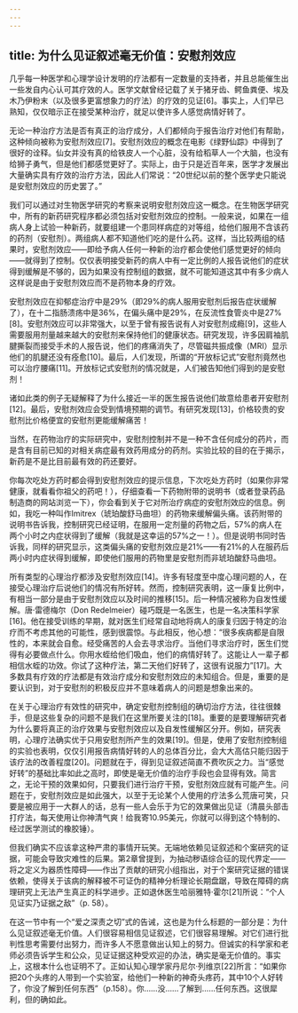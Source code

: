 ```yaml
---
---
---
```

title: 为什么见证叙述毫无价值：安慰剂效应
---




几乎每一种医学和心理学设计发明的疗法都有一定数量的支持者，并且总能催生出一些发自内心认可其疗效的人。医学文献曾经记载了关于猪牙齿、鳄鱼粪便、埃及木乃伊粉末（以及很多更富想象力的疗法）的疗效的见证[6]。事实上，人们早已熟知，仅仅暗示正在接受某种治疗，就足以使许多人感觉病情好转了。

无论一种治疗方法是否有真正的治疗成分，人们都倾向于报告治疗对他们有帮助，这种倾向被称为安慰剂效应[7]。安慰剂效应的概念在电影《绿野仙踪》中得到了很好的诠释。仙女并没有真的给铁皮人一个心脏，没有给稻草人一个大脑，也没有给狮子勇气，但是他们都感觉更好了。实际上，由于只是近百年来，医学才发展出大量确实具有疗效的治疗方法，因此人们常说：“20世纪以前的整个医学史只能说是安慰剂效应的历史罢了。”

我们可以通过对生物医学研究的考察来说明安慰剂效应这一概念。在生物医学研究中，所有的新药研究程序都必须包括对安慰剂效应的控制。一般来说，如果在一组病人身上试验一种新药，就要组建一个患同样病症的对等组，给他们服用不含该药的药剂（安慰剂）。两组病人都不知道他们吃的是什么药。这样，当比较两组的结果时，安慰剂效应——即给予病人任何一种新的治疗都会使他们感觉更好的倾向——就得到了控制。仅仅表明接受新药的病人中有一定比例的人报告说他们的症状得到缓解是不够的，因为如果没有控制组的数据，就不可能知道这其中有多少病人这样说是由于安慰剂效应而不是药物本身的疗效。

安慰剂效应在抑郁症治疗中是29%（即29%的病人服用安慰剂后报告症状缓解了），在十二指肠溃疡中是36%，在偏头痛中是29%，在反流性食管炎中是27%[8]。安慰剂效应可以非常强大，以至于曾有报告说有人对安慰剂成瘾[9]，这些人需要服用剂量越来越大的安慰剂来保持他们的健康状态。研究发现，许多因肩袖肌腱撕裂而接受手术的人报告说，他们的疼痛消失了，尽管磁共振成像（MRI）显示他们的肌腱还没有痊愈[10]。最后，人们发现，所谓的“开放标记式”安慰剂竟然也可以治疗腰痛[11]。开放标记式安慰剂的情况就是，人们被告知他们得到的是安慰剂！

诸如此类的例子无疑解释了为什么接近一半的医生报告说他们故意给患者开安慰剂[12]。最后，安慰剂效应会受到情境预期的调节。有研究发现[13]，价格较贵的安慰剂比价格便宜的安慰剂更能缓解痛苦！

当然，在药物治疗的实际研究中，安慰剂控制并不是一种不含任何成分的药片，而是含有目前已知的对相关病症最有效药用成分的药剂。实验比较的目的在于揭示，新药是不是比目前最有效的药还要好。

你每次吃处方药时都会得到安慰剂效应的提示信息，下次吃处方药时（如果你非常健康，就看看你祖父的药吧！），仔细查看一下药物附带的说明书（或者登录药品制造商的网站浏览一下），你会看到关于它对所治疗病症的安慰剂效应的信息。例如，我吃一种叫作Imitrex（琥珀酸舒马曲坦）的药物来缓解偏头痛。该药附带的说明书告诉我，控制研究已经证明，在服用一定剂量的药物之后，57%的病人在两个小时之内症状得到了缓解（我就是这幸运的57%之一！）。但是说明书同时告诉我，同样的研究显示，这类偏头痛的安慰剂效应是21%——有21%的人在服药后两小时内症状得到缓解，即使他们服用的药物里是安慰剂而非琥珀酸舒马曲坦。

所有类型的心理治疗都涉及安慰剂效应[14]。许多有轻度至中度心理问题的人，在接受心理治疗后说他们的情况有所好转。然而，控制研究表明，这一康复比例中，有相当一部分是由于安慰剂效应以及时间的推移[15]。后一种情况被称为自发性缓解。唐·雷德梅尔（Don Redelmeier）碰巧既是一名医生，也是一名决策科学家[16]。他在接受训练的早期，就对医生们经常自动地将病人的康复归因于特定的治疗而不考虑其他的可能性，感到很震惊。与此相反，他心想：“很多疾病都是自限性的，本来就会自愈。经受痛苦的人会去寻求治疗。当他们寻求治疗时，医生们觉得有必要做点什么。你用水蛭给他们吸血，他们的病情好转了。这能让人一辈子都相信水蛭的功效。你试了这种疗法，第二天他们好转了，这很有说服力”[17]。大多数具有疗效的疗法都是有效治疗成分和安慰剂效应的未知组合。但是，重要的是要认识到，对于安慰剂的积极反应并不意味着病人的问题是想象出来的。

在关于心理治疗有效性的研究中，确定安慰剂控制组的确切治疗方法，往往很棘手，但是这些复杂的问题不是我们在这里所要关注的[18]。重要的是要理解研究者为什么要将真正的治疗效果与安慰剂效应以及自发性缓解区分开。例如，研究表明，心理疗法确实优于只用安慰剂所产生的效果[19]。但是，使用了安慰剂控制组的实验也表明，仅仅引用报告病情好转的人的总体百分比，会大大高估只能归因于该疗法的改善程度[20]。问题就在于，得到见证叙述简直不费吹灰之力。当“感觉好转”的基础比率如此之高时，即使是毫无价值的治疗手段也会显得有效。简言之，无论干预的效果如何，只要我们进行治疗干预，安慰剂效应就有可能产生。问题在于，安慰剂效应是如此强大，以至于无论某个人使用的疗法多么荒唐可笑，只要是被应用于一大群人的话，总有一些人会乐于为它的效果做出见证（清晨头部击打疗法，每天使用让你神清气爽！给我寄10.95美元，你就可以得到这个特制的、经过医学测试的橡胶锤）。

但我们确实不应该拿这种严肃的事情开玩笑。无端地依赖见证叙述和个案研究的证据，可能会导致灾难性的后果。第2章曾提到，为抽动秽语综合征的现代界定——将之定义为器质性障碍——作出了贡献的研究小组指出，对于个案研究证据的错误依赖，使得关于该病的解释被不可证伪的精神分析理论长期盘踞，导致在障碍的病理研究上无法产生真正的科学进步。正如退休医生哈丽雅特·霍尔[21]所说：“个人见证实乃证据之敌”（p. 58）。

在这一节中有一个“爱之深责之切”式的告诫，这也是为什么标题的一部分是：为什么见证叙述毫无价值。人们很容易相信见证叙述，它们很容易理解。对它们进行批判性思考需要付出努力，而许多人不愿意做出认知上的努力。但诚实的科学家和老师必须告诉学生和公众，见证证据这种受欢迎的办法，确实是毫无价值的。事实上，这根本什么也证明不了。正如认知心理学家丹尼尔·列维京[22]所言：“如果你把20个头疼的人带到一个实验室，给他们一种新的神奇头疼药，其中10个人好转了，你没了解到任何东西”（p.158）。你……没……了解到……任何东西。这很犀利，但的确如此。